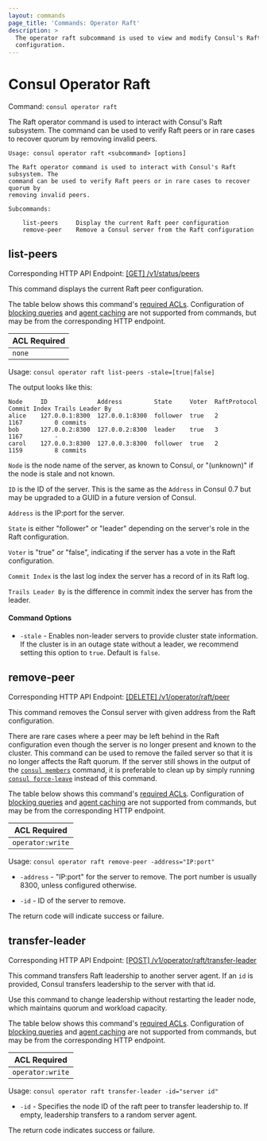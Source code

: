 ```yaml
---
layout: commands
page_title: 'Commands: Operator Raft'
description: >
  The operator raft subcommand is used to view and modify Consul's Raft
  configuration.
---
```


# Consul Operator Raft

Command: `consul operator raft`

The Raft operator command is used to interact with Consul's Raft subsystem. The
command can be used to verify Raft peers or in rare cases to recover quorum by
removing invalid peers.

```text
Usage: consul operator raft <subcommand> [options]

The Raft operator command is used to interact with Consul's Raft subsystem. The
command can be used to verify Raft peers or in rare cases to recover quorum by
removing invalid peers.

Subcommands:

    list-peers     Display the current Raft peer configuration
    remove-peer    Remove a Consul server from the Raft configuration
```

## list-peers

Corresponding HTTP API Endpoint: [\[GET\] /v1/status/peers](/consul/api-docs/status#list-raft-peers)

This command displays the current Raft peer configuration.

The table below shows this command's [required ACLs](/consul/api-docs/api-structure#authentication). Configuration of
[blocking queries](/consul/api-docs/features/blocking) and [agent caching](/consul/api-docs/features/caching)
are not supported from commands, but may be from the corresponding HTTP endpoint.

| ACL Required |
| ------------ |
| `none`       |

Usage: `consul operator raft list-peers -stale=[true|false]`

The output looks like this:

```text
Node     ID              Address         State     Voter  RaftProtocol  Commit Index Trails Leader By
alice    127.0.0.1:8300  127.0.0.1:8300  follower  true   2             1167         0 commits
bob      127.0.0.2:8300  127.0.0.2:8300  leader    true   3             1167         -
carol    127.0.0.3:8300  127.0.0.3:8300  follower  true   2             1159         8 commits
```

`Node` is the node name of the server, as known to Consul, or "(unknown)" if
the node is stale and not known.

`ID` is the ID of the server. This is the same as the `Address` in Consul 0.7
but may be upgraded to a GUID in a future version of Consul.

`Address` is the IP:port for the server.

`State` is either "follower" or "leader" depending on the server's role in the
Raft configuration.

`Voter` is "true" or "false", indicating if the server has a vote in the Raft
configuration.

`Commit Index` is the last log index the server has a record of in its Raft log.

`Trails Leader By` is the difference in commit index the server has from the leader.

#### Command Options

- `-stale` - Enables non-leader servers to provide cluster state information.
  If the cluster is in an outage state without a leader,
  we recommend setting this option to `true`.
  Default is `false`.

## remove-peer

Corresponding HTTP API Endpoint: [\[DELETE\] /v1/operator/raft/peer](/consul/api-docs/operator/raft#delete-raft-peer)

This command removes the Consul server with given address from the Raft configuration.

There are rare cases where a peer may be left behind in the Raft configuration
even though the server is no longer present and known to the cluster. This command
can be used to remove the failed server so that it is no longer affects the
Raft quorum. If the server still shows in the output of the
[`consul members`](/consul/commands/members) command, it is preferable to
clean up by simply running
[`consul force-leave`](/consul/commands/force-leave)
instead of this command.

The table below shows this command's [required ACLs](/consul/api-docs/api-structure#authentication). Configuration of
[blocking queries](/consul/api-docs/features/blocking) and [agent caching](/consul/api-docs/features/caching)
are not supported from commands, but may be from the corresponding HTTP endpoint.

| ACL Required     |
| ---------------- |
| `operator:write` |

Usage: `consul operator raft remove-peer -address="IP:port"`

- `-address` - "IP:port" for the server to remove. The port number is usually
  8300, unless configured otherwise.

- `-id` - ID of the server to remove.

The return code will indicate success or failure.

## transfer-leader

Corresponding HTTP API Endpoint: [\[POST\] /v1/operator/raft/transfer-leader](/consul/api-docs/operator/raft#transfer-raft-leadership)

This command transfers Raft leadership to another server agent. If an `id` is provided, Consul transfers leadership to the server with that id. 

Use this command to change leadership without restarting the leader node, which maintains quorum and workload capacity.

The table below shows this command's [required ACLs](/consul/api-docs#authentication). Configuration of
[blocking queries](/consul/api-docs/features/blocking) and [agent caching](/consul/api-docs/features/caching)
are not supported from commands, but may be from the corresponding HTTP endpoint.

| ACL Required     |
| ---------------- |
| `operator:write` |

Usage: `consul operator raft transfer-leader -id="server id"`

- `-id` - Specifies the node ID of the raft peer to transfer leadership to.
If empty, leadership transfers to a random server agent.

The return code indicates success or failure.
